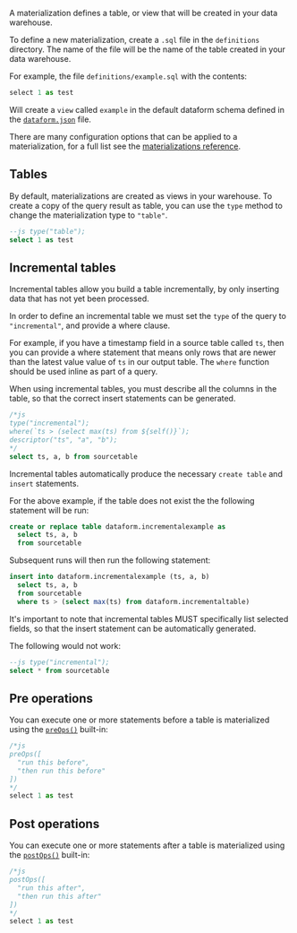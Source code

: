 

A materialization defines a table, or view that will be created in your data warehouse.

To define a new materialization, create a `.sql` file in the `definitions` directory. The name of the file will be the name of the table created in your data warehouse.

For example, the file `definitions/example.sql` with the contents:

```js
select 1 as test
```

Will create a `view` called `example` in the default dataform schema defined in the [`dataform.json`](/configuration/#dataform.json) file.

There are many configuration options that can be applied to a materialization, for a full list see the [materializations reference](/reference/materializations).

## Tables

By default, materializations are created as views in your warehouse. To create a copy of the query result as table, you can use the `type` method to change the materialization type to `"table"`.

```sql
--js type("table");
select 1 as test
```

## Incremental tables

Incremental tables allow you build a table incrementally, by only inserting data that has not yet been processed.

In order to define an incremental table we must set the `type` of the query to `"incremental"`, and provide a where clause.

For example, if you have a timestamp field in a source table called `ts`, then you can provide a where statement that means only rows that are newer than the latest value value of `ts` in our output table. The `where` function should be used inline as part of a query.

<p>
<div class="bp3-callout bp3-icon-info-sign bp3-intent-warning" markdown="1">
When using incremental tables, you must describe all the columns in the table, so that the correct insert statements can be generated.
</div>
</p>

```sql
/*js
type("incremental");
where(`ts > (select max(ts) from ${self()}`);
descriptor("ts", "a", "b");
*/
select ts, a, b from sourcetable
```

Incremental tables automatically produce the necessary `create table` and `insert` statements.

For the above example, if the table does not exist the the following statement will be run:

```sql
create or replace table dataform.incrementalexample as
  select ts, a, b
  from sourcetable
```

Subsequent runs will then run the following statement:

```sql
insert into dataform.incrementalexample (ts, a, b)
  select ts, a, b
  from sourcetable
  where ts > (select max(ts) from dataform.incrementaltable)
```

It's important to note that incremental tables MUST specifically list selected fields, so that the insert statement can be automatically generated.

The following would not work:
```sql
--js type("incremental");
select * from sourcetable
```

## Pre operations

You can execute one or more statements before a table is materialized using the [`preOps()`](/built-in-functions#preOps) built-in:

```js
/*js
preOps([
  "run this before",
  "then run this before"
])
*/
select 1 as test
```

## Post operations

You can execute one or more statements after a table is materialized using the [`postOps()`](/built-in-functions#postOps) built-in:

```js
/*js
postOps([
  "run this after",
  "then run this after"
])
*/
select 1 as test
```
